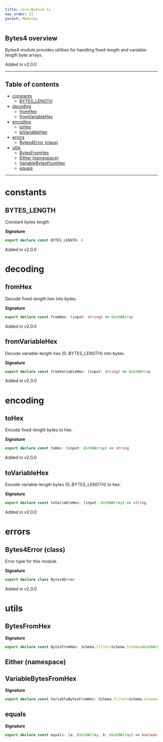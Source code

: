 ```yaml
---
title: core/Bytes4.ts
nav_order: 25
parent: Modules
---
```


## Bytes4 overview

Bytes4 module provides utilities for handling fixed-length and variable-length byte arrays.

Added in v2.0.0

---

<h2 className="text-delta">Table of contents</h2>

- [constants](#constants)
  - [BYTES_LENGTH](#bytes_length)
- [decoding](#decoding)
  - [fromHex](#fromhex)
  - [fromVariableHex](#fromvariablehex)
- [encoding](#encoding)
  - [toHex](#tohex)
  - [toVariableHex](#tovariablehex)
- [errors](#errors)
  - [Bytes4Error (class)](#bytes4error-class)
- [utils](#utils)
  - [BytesFromHex](#bytesfromhex)
  - [Either (namespace)](#either-namespace)
  - [VariableBytesFromHex](#variablebytesfromhex)
  - [equals](#equals)

---

# constants

## BYTES_LENGTH

Constant bytes length

**Signature**

```ts
export declare const BYTES_LENGTH: 4
```

Added in v2.0.0

# decoding

## fromHex

Decode fixed-length hex into bytes.

**Signature**

```ts
export declare const fromHex: (input: string) => Uint8Array
```

Added in v2.0.0

## fromVariableHex

Decode variable-length hex (0..BYTES_LENGTH) into bytes.

**Signature**

```ts
export declare const fromVariableHex: (input: string) => Uint8Array
```

Added in v2.0.0

# encoding

## toHex

Encode fixed-length bytes to hex.

**Signature**

```ts
export declare const toHex: (input: Uint8Array) => string
```

Added in v2.0.0

## toVariableHex

Encode variable-length bytes (0..BYTES_LENGTH) to hex.

**Signature**

```ts
export declare const toVariableHex: (input: Uint8Array) => string
```

Added in v2.0.0

# errors

## Bytes4Error (class)

Error type for this module.

**Signature**

```ts
export declare class Bytes4Error
```

Added in v2.0.0

# utils

## BytesFromHex

**Signature**

```ts
export declare const BytesFromHex: Schema.filter<Schema.Schema<Uint8Array, string, never>>
```

## Either (namespace)

## VariableBytesFromHex

**Signature**

```ts
export declare const VariableBytesFromHex: Schema.filter<Schema.Schema<Uint8Array, string, never>>
```

## equals

**Signature**

```ts
export declare const equals: (a: Uint8Array, b: Uint8Array) => boolean
```
